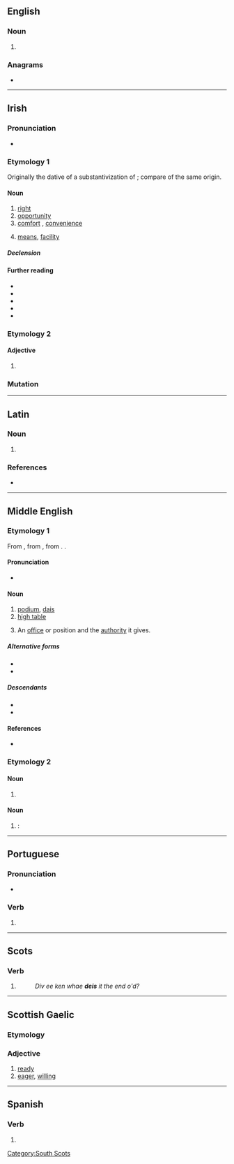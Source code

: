 ==English==

===Noun===
{{en-noun}}

# {{obsolete form of|en|dais}}

{{Webster 1913}}

===Anagrams===
* {{anagrams|en|a=deis|-side|Desi|Dies|EIDs|Eids|IDEs|IEDs|Ides|SEID|Side|desi|dies|eids|ides|side|sied}}

----

==Irish==

===Pronunciation===
* {{IPA|ga|/ˈdʲɛʃ/}}

===Etymology 1===
Originally the dative of a substantivization of {{m|ga|deas|t=right}}; compare {{inh|ga|mga|des|t=arrangement, order}} of the same origin.

====Noun====
{{ga-noun|f|deise|deiseanna}}

# [[right]] {{gloss|side opposite left}}
# [[opportunity]] {{gloss|chance for advancement, progress or profit}}
# [[comfort]] {{gloss|something that offers comfort}}, [[convenience]]
#: {{uxi|ga|'''deiseanna''' nua-aoiseacha|modern conveniences}}
# [[means]], [[facility]] {{gloss|physical means or contrivance for doing something}}

=====Declension=====
{{ga-decl-f2|d|eis|eise|pl=eiseanna}}

====Further reading====
* {{R:ga:Corpas|pos=n}}
* {{R:DIL|15738|head=des {{m-g|arrangement, order}}}}
* {{R:DIL|15783|head=dess {{q|adjective}} {{m-g|right, south}}}}
* {{R:ga:Dinneen 1927}}
* {{R:ga:Ó Dónaill}}

===Etymology 2===

====Adjective====
{{head|ga|adjective form}}

# {{inflection of|ga|deas||voc//gen|m|s|;|{{lb|ga|archaic}}|dat|f|s|gloss=right (opposite of left)}}

===Mutation===
{{ga-mut}}

----

==Latin==

===Noun===
{{la-noun-form|deīs}}

# {{inflection of|la|deus||dat//abl|p}}

===References===
* {{R:du Cange}}

----

==Middle English==

===Etymology 1===
From {{bor|enm|xno|deis}}, from {{der|enm|la|discus}}, from {{der|enm|grc|δίσκος}}. {{doublet|enm|disch}}.

====Pronunciation====
* {{IPA|enm|/dɛi̯s/|/dɛːs/|/dɛs/|/ˈdɛi̯əs/}}

====Noun====
{{head|enm|noun}}

# [[podium]], [[dais]]
# [[high table]]
# {{lb|enm|figuratively}} An [[office]] or position and the [[authority]] it gives.

=====Alternative forms=====
* {{alter|enm|deise|deies|dais|daies|deyse|deyes|days|dayes|des|dees|dese|dece|desse}}
* {{alter|enm|doise|doyse||late}}

=====Descendants=====
* {{desc|en|dais}}
* {{desc|sco|deas|deece}}

====References====
* {{R:MED Online|deis|n|MED10912}}

===Etymology 2===

====Noun====
{{head|enm|noun}}

# {{alt form|enm|dees||die}}

====Noun====
{{head|enm|noun plural form}}

# {{alt form|enm|dees}}: {{plural of|enm|dee||die}}

{{topic|enm|Furniture}}

----

==Portuguese==

===Pronunciation===
{{pt-IPA}}
* {{hyph|pt|deis}}

===Verb===
{{head|pt|verb form}}

# {{pt-verb-form-of|dar}}

----

==Scots==

===Verb===
{{head|sco|verb form}}

# {{sco-third-person singular of|dei}}
#: ''Div ee ken whae '''deis''' it the end o'd?''

----

==Scottish Gaelic==

===Etymology===
{{rfe|gd}}

===Adjective===
{{gd-adj}}

# [[ready]]
# [[eager]], [[willing]]

----

==Spanish==

===Verb===
{{head|es|verb form}}

# {{es-verb form of|dar}}

[[Category:South Scots]]
